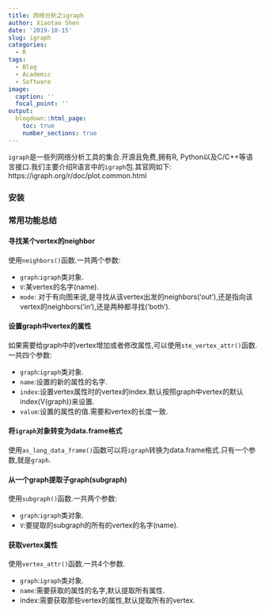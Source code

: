 ```yaml
---
title: 网络分析之igraph
author: Xiaotao Shen
date: '2019-10-15'
slug: igraph
categories:
  - R
tags:
  - Blog
  - Academic
  - Software
image:
  caption: ''
  focal_point: ''
output:
  blogdown::html_page:
    toc: true
    number_sections: true
---
```



`igraph`是一些列网络分析工具的集合.开源且免费,拥有R, Python以及C/C++等语言接口.我们主要介绍R语言中的`igraph`包.其官网如下:
https://igraph.org/r/doc/plot.common.html


### 安装

### 常用功能总结

#### 寻找某个vertex的neighbor

使用`neighbors()`函数.一共两个参数:

* `graph`:`igraph`类对象.   
* `V`:某vertex的名字(name).   
* `mode`: 对于有向图来说,是寻找从该vertex出发的neighbors('out'),还是指向该vertex的neighbors('in'),还是两种都寻找('both').

#### 设置graph中vertex的属性

如果需要给graph中的vertex增加或者修改属性,可以使用`ste_vertex_attr()`函数.一共四个参数:

* `graph`:`igraph`类对象.    
* `name`:设置的新的属性的名字.   
* `index`:设置vertex属性时的vertex的index.默认按照graph中vertex的默认index(V(graph))来设置.
* `value`:设置的属性的值.需要和vertex的长度一致.

#### 将`igraph`对象转变为data.frame格式

使用`as_long_data_frame()`函数可以将`igraph`转换为data.frame格式.只有一个参数,就是`graph`.

#### 从一个graph提取子graph(subgraph)

使用`subgraph()`函数.一共两个参数:

* `graph`:`igraph`类对象.   
* `V`:要提取的subgraph的所有的vertex的名字(name). 

#### 获取vertex属性

使用`vertex_attr()`函数.一共4个参数.

* `graph`:`igraph`类对象.    
* `name`:需要获取的属性的名字,默认提取所有属性.
* index:需要获取那些vertex的属性,默认提取所有的vertex.




